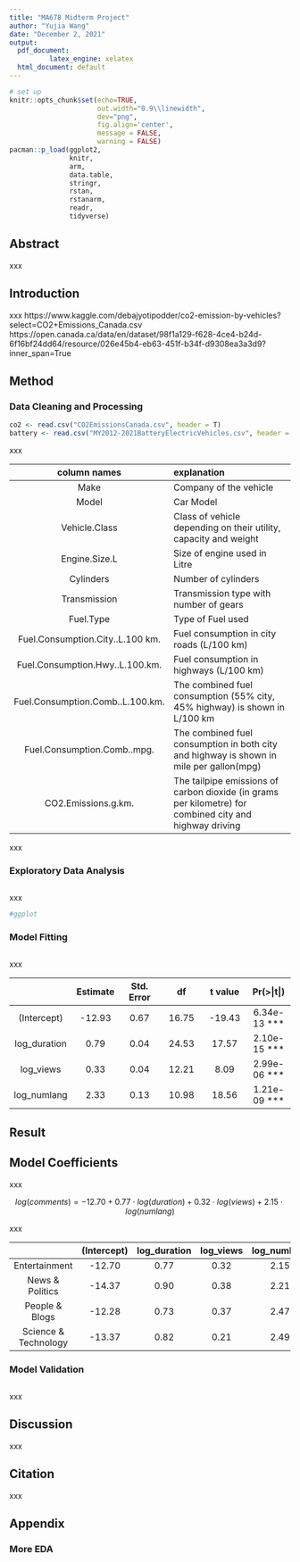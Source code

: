 ```yaml
---
title: "MA678 Midterm Project"
author: "Yujia Wang"
date: "December 2, 2021"
output:
  pdf_document: 
          latex_engine: xelatex
  html_document: default
---
```


```r
# set up
knitr::opts_chunk$set(echo=TRUE,
                      out.width="0.9\\linewidth",
                      dev="png",
                      fig.align='center',
                      message = FALSE,
                      warning = FALSE)
pacman::p_load(ggplot2,
               knitr,
               arm,
               data.table,
               stringr,
               rstan,
               rstanarm,
               readr,
               tidyverse)
```

## Abstract

xxx 

## Introduction

xxx
https://www.kaggle.com/debajyotipodder/co2-emission-by-vehicles?select=CO2+Emissions_Canada.csv
https://open.canada.ca/data/en/dataset/98f1a129-f628-4ce4-b24d-6f16bf24dd64/resource/026e45b4-eb63-451f-b34f-d9308ea3a3d9?inner_span=True

## Method

### Data Cleaning and Processing

```r
co2 <- read.csv("CO2EmissionsCanada.csv", header = T)
battery <- read.csv("MY2012-2021BatteryElectricVehicles.csv", header = T)
```

xxx

|column names                     |explanation|
|:--:                             |:-----|
|Make                             |Company of the vehicle|
|Model                            |Car Model|
|Vehicle.Class                    |Class of vehicle depending on their utility, capacity and weight|
|Engine.Size.L                    |Size of engine used in Litre|
|Cylinders                        |Number of cylinders|
|Transmission                     |Transmission type with number of gears|
|Fuel.Type                        |Type of Fuel used|
|Fuel.Consumption.City..L.100 km. |Fuel consumption in city roads (L/100 km)|
|Fuel.Consumption.Hwy..L.100.km.  |Fuel consumption in highways (L/100 km)|
|Fuel.Consumption.Comb..L.100.km. |The combined fuel consumption (55% city, 45% highway) is shown in L/100 km|
|Fuel.Consumption.Comb..mpg.      |The combined fuel consumption in both city and highway is shown in mile per gallon(mpg)|
|CO2.Emissions.g.km.              |The tailpipe emissions of carbon dioxide (in grams per kilometre) for combined city and highway driving|

xxx

### Exploratory Data Analysis

```r

```

xxx  

```r
#ggplot
```

### Model Fitting

```r

```

xxx

|                |Estimate   |Std. Error  |df        |t value |Pr(>&#124;t&#124;) |
|:---:           |:---:      |:---:       |:---:     |:---:   |:---:              |
|(Intercept)     |-12.93     |0.67        |16.75     |-19.43  |6.34e-13 ***       |
|log_duration    |0.79       |0.04        |24.53     |17.57   |2.10e-15 ***       |
|log_views       |0.33       |0.04        |12.21     |8.09    |2.99e-06 ***       |
|log_numlang     |2.33       |0.13        |10.98     |18.56   |1.21e-09 ***       |

## Result

## Model Coefficients

xxx

$$log(comments)= -12.70 + 0.77\cdot log(duration) + 0.32\cdot log(views) + 2.15\cdot log(numlang)$$

xxx

|                        |(Intercept) |log_duration |log_views  |log_numlang |
|:---:                   |:---:       |:---:        |:---:      |:---:       |
|Entertainment           |-12.70      |0.77         |0.32       |2.15        |
|News & Politics         |-14.37      |0.90         |0.38       |2.21        |
|People & Blogs          |-12.28      |0.73         |0.37       |2.47        |
|Science & Technology    |-13.37      |0.82         |0.21       |2.49        |

### Model Validation

```r

```
   
xxx

## Discussion

xxx

## Citation

xxx    

\newpage
## Appendix
### More EDA
```r

```





\newpage





